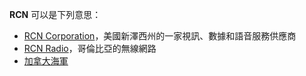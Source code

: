 '''RCN''' 可以是下列意思：

* [[RCN_Corporation|RCN Corporation]]，美國新澤西州的一家視訊、數據和語音服務供應商
* [[RCN_Radio|RCN Radio]]，哥倫比亞的無線網路
* [[加拿大海軍|加拿大海軍]]

{{disambig|cat=三字拉丁字母縮寫消歧義}}